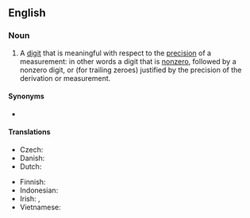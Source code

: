 ==English==
{{wikipedia}}

===Noun===
{{en-noun}}

# {{lb|en|mathematics}} A [[digit]] that is meaningful with respect to the [[precision]] of a measurement: in other words a digit that is [[nonzero]], followed by a nonzero digit, or (for trailing zeroes) justified by the precision of the derivation or measurement.

====Synonyms====
* {{l|en|significant figure}}

====Translations====
{{trans-top|digit}}
* Czech: {{t|cs|platná číslice|f}}
* Danish: {{t|da|betydende ciffer|n}}
* Dutch: {{t|nl|beduidend cijfer|n}}
{{trans-mid}}
* Finnish: {{t|fi|[[merkitsevä]] [[numero]]}}
* Indonesian: {{t|id|angka penting}}
* Irish: {{t|ga|digit shuntasach|f}}, {{t|ga|figiúr suntasach|m}}
* Vietnamese: {{t|vi|chữ số có nghĩa}}
{{trans-bottom}}
